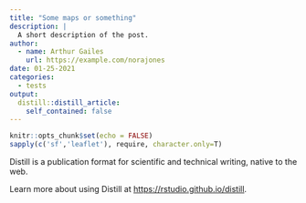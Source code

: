 ```yaml
---
title: "Some maps or something"
description: |
  A short description of the post.
author:
  - name: Arthur Gailes
    url: https://example.com/norajones
date: 01-25-2021
categories: 
  - tests
output:
  distill::distill_article:
    self_contained: false
---
```



```r
knitr::opts_chunk$set(echo = FALSE)
sapply(c('sf','leaflet'), require, character.only=T)
```

Distill is a publication format for scientific and technical writing, native to the web.

Learn more about using Distill at <https://rstudio.github.io/distill>.


